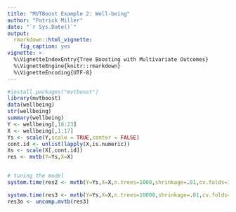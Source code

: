 ```yaml
---
title: "MVTBoost Example 2: Well-being"
author: "Patrick Miller"
date: "`r Sys.Date()`"
output: 
  rmarkdown::html_vignette:
    fig_caption: yes
vignette: >
  %\VignetteIndexEntry{Tree Boosting with Multivariate Outcomes}
  %\VignetteEngine{knitr::rmarkdown}
  %\VignetteEncoding{UTF-8}
---
```


```r
#install.packages("mvtboost")
library(mvtboost)
data(wellbeing)
str(wellbeing)
summary(wellbeing)
Y <- wellbeing[,18:23]
X <- wellbeing[,1:17]
Ys <- scale(Y,scale = TRUE,center = FALSE)
cont.id <- unlist(lapply(X,is.numeric))
Xs <- scale(X[,cont.id])
res <- mvtb(Y=Ys,X=X)


# tuning the model
system.time(res2 <- mvtb(Y=Ys,X=X,n.trees=1000,shrinkage=.01,cv.folds=1))

system.time(res3 <- mvtb(Y=Ys,X=X,n.trees=10000,shrinkage=.01,cv.folds=1,compress=TRUE))
res3o <- uncomp.mvtb(res3)

```